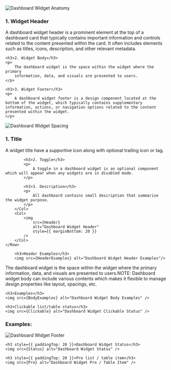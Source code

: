 

<Section title="Anatomy" style={{ paddingTop: 20 }}>
	<img src={Anatomy} alt="Dashboard Widget Anatomy" style={{ marginBottom: 20 }} />
	<h3>1. Widget Header</h3>
    <p>
		A dashboard widget header is a prominent element at the top of a dashboard
		card that typically contains important information and controls related to the
		content presented within the card. It often includes elements such as titles,
		icons, description, and other relevant metadata.
	</p>

    <h3>2. Widget Body</h3>
    <p>
    	The dashboard widget is the space within the widget where the primary
    	information, data, and visuals are presented to users.
    </p>

    <h3>3. Widget Footer</h3>
    <p>
    	A dashboard widget footer is a design component located at the bottom of the widget, which typically contains supplementary information, actions, or navigation options related to the content presented within the widget.
    </p>

</Section>

<Section title="Spacing" style={{ paddingTop: 20 }}>
	<img
		src={Spacing}
		alt="Dashboard Widget Spacing"
		style={{ marginBottom: 20 }}
	/>
</Section>

<Section title="1. Header" style={{ paddingTop: 20 }}>
	<Row>
		<Col>
			<h3>1. Title</h3>
			<p>
				A widget title have a supportive icon along with optional trailing icon or tag.
			</p>

    		<h3>2. Toggle</h3>
    		<p>
    			A toggle in a dashboard widget is an optional component which will appear when any widgets are in disabled mode.
    		</p>

    		<h3>3. Description</h3>
    		<p>
    			All dashboard contains small description that summarise the widget purpose.
    		</p>
    	</Col>
    	<Col>
    		<img
    			src={Header}
    			alt="Dashboard Widget Header"
    			style={{ marginBottom: 20 }}
    		/>
    	</Col>
    </Row>

    	<h3>Header Examples</h3>
    	<img src={HeaderExamples} alt="Dashboard Widget Header Examples"/>

</Section>

<Section title="2. Body" style={{ paddingTop: 20 }}>
	<p>
		The dashboard widget is the space within the widget where the primary information, data, and visuals are presented to users.NOTE: Dashboard widget body can include various contents which makes it flexible to manage design properties like layout, spacings, etc.
	</p>

    <h3>Examples</h3>
    <img src={BodyExamples} alt="Dashboard Widget Body Examples" />

    <h3>Clickable list/table status</h3>
    <img src={Clickable} alt="Dashboard Widget Clickable Status" />

</Section>

<Section title="3. Footer" style={{ paddingTop: 20 }}>
	<h3>Examples:</h3>
	<img src={FooterExamples} alt="Dashboard Widget Footer" />

    <h3 style={{ paddingTop: 20 }}>Dashboard Widget Status</h3>
    <img src={Status} alt="Dashboard Widget Status" />

    <h3 style={{ paddingTop: 20 }}>Pro list / table item</h3>
    <img src={Pro} alt="Dashboard Widget Pro / Table Item" />

</Section>

